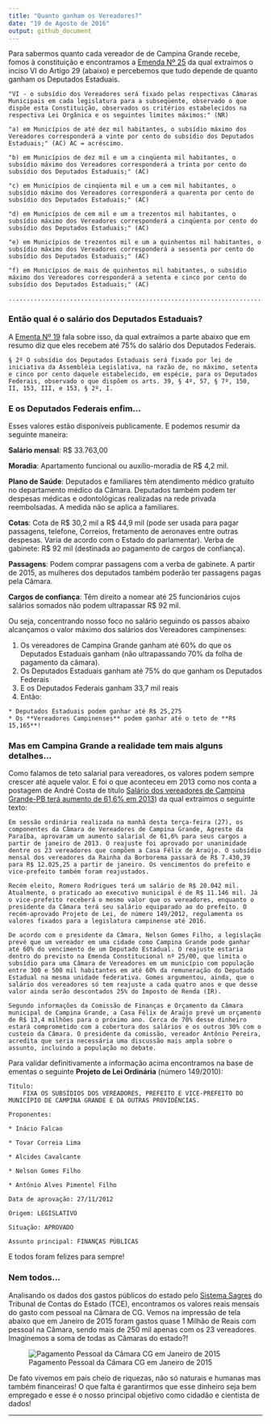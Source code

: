 ```yaml
---
title: "Quanto ganham os Vereadores?"
date: "19 de Agosto de 2016"
output: github_document
---
```


Para sabermos quanto cada vereador de de Campina Grande recebe, fomos à constituição e encontramos a
[Emenda Nº 25](http://www.planalto.gov.br/ccivil_03/Constituicao/Emendas/Emc/emc25.htm) da qual extraimos o inciso VI do Artigo 29 (abaixo) e percebemos que tudo depende de quanto ganham os Deputados Estaduais.

    "VI - o subsídio dos Vereadores será fixado pelas respectivas Câmaras Municipais em cada legislatura para a subseqüente, observado o que dispõe esta Constituição, observados os critérios estabelecidos na respectiva Lei Orgânica e os seguintes limites máximos:" (NR)
    
    "a) em Municípios de até dez mil habitantes, o subsídio máximo dos Vereadores corresponderá a vinte por cento do subsídio dos Deputados Estaduais;" (AC) AC = acréscimo.
    
    "b) em Municípios de dez mil e um a cinqüenta mil habitantes, o subsídio máximo dos Vereadores corresponderá a trinta por cento do subsídio dos Deputados Estaduais;" (AC)
    
    "c) em Municípios de cinqüenta mil e um a cem mil habitantes, o subsídio máximo dos Vereadores corresponderá a quarenta por cento do subsídio dos Deputados Estaduais;" (AC)
    
    "d) em Municípios de cem mil e um a trezentos mil habitantes, o subsídio máximo dos Vereadores corresponderá a cinqüenta por cento do subsídio dos Deputados Estaduais;" (AC)
    
    "e) em Municípios de trezentos mil e um a quinhentos mil habitantes, o subsídio máximo dos Vereadores corresponderá a sessenta por cento do subsídio dos Deputados Estaduais;" (AC)
    
    "f) em Municípios de mais de quinhentos mil habitantes, o subsídio máximo dos Vereadores corresponderá a setenta e cinco por cento do subsídio dos Deputados Estaduais;" (AC)
    
    ................................................................................."

### Então qual é o salário dos Deputados Estaduais?
A [Ementa Nº 19](http://www.planalto.gov.br/ccivil_03/Constituicao/Emendas/Emc/emc19.htm) fala sobre isso, da qual extraímos a parte abaixo que em resumo diz que eles recebem até 75% do salário dos Deputados Federais.

    § 2º O subsídio dos Deputados Estaduais será fixado por lei de iniciativa da Assembléia Legislativa, na razão de, no máximo, setenta e cinco por cento daquele estabelecido, em espécie, para os Deputados Federais, observado o que dispõem os arts. 39, § 4º, 57, § 7º, 150, II, 153, III, e 153, § 2º, I.


### E os Deputados Federais enfim...

Esses valores estão disponíveis publicamente. E podemos resumir da seguinte maneira:

**Salário mensal**: R$ 33.763,00

**Moradia**: Apartamento funcional ou auxílio-moradia de R$ 4,2 mil.

**Plano de Saúde**: Deputados e familiares têm atendimento médico gratuito no departamento médico da Câmara. Deputados também podem ter despesas médicas e odontológicas realizadas na rede privada reembolsadas. A medida não se aplica a familiares.

**Cotas**: Cota de R$ 30,2 mil a R$ 44,9 mil (pode ser usada para pagar passagens, telefone, Correios, fretamento de aeronaves entre outras despesas. Varia de acordo com o Estado do parlamentar). Verba de gabinete: R$ 92 mil (destinada ao pagamento de cargos de confiança).

**Passagens**: Podem comprar passagens com a verba de gabinete. A partir de 2015, as mulheres dos deputados também poderão ter passagens pagas pela Câmara.

**Cargos de confiança**: Têm direito a nomear até 25 funcionários cujos salários somados não podem ultrapassar R$ 92 mil.

Ou seja, concentrando nosso foco no salário seguindo os passos abaixo alcançamos o valor máximo dos salários dos Vereadores campinenses:

  1) Os vereadores de Campina Grande ganham até 60% do que os Deputados Estaduais ganham (não ultrapassando 70% da folha de pagamento da câmara).
  2) Os Deputados Estaduais ganham até 75% do que ganham os Deputados Federais
  3) E os Deputados Federais ganham 33,7 mil reais
  4) Então:
  
    * Deputados Estaduais podem ganhar até R$ 25,275
    * Os **Vereadores Campinenses** podem ganhar até o teto de **R$ 15,165**!


### Mas em Campina Grande a realidade tem mais alguns detalhes...

Como falamos de teto salarial para vereadores, os valores podem sempre crescer até aquele valor. E foi o que aconteceu em 2013 como nos conta a postagem de André Costa de título [Salário dos vereadores de Campina Grande-PB terá aumento de 61,6% em 2013](http://andrecostamp.blogspot.com.br/2012/11/salario-dos-vereadores-de-campina.html)) da qual extraimos o seguinte texto:

    Em sessão ordinária realizada na manhã desta terça-feira (27), os componentes da Câmara de Vereadores de Campina Grande, Agreste da Paraíba, aprovaram um aumento salarial de 61,6% para seus cargos a partir de janeiro de 2013. O reajuste foi aprovado por unanimidade dentre os 23 vereadores que compõem a Casa Félix de Araújo. O subsídio mensal dos vereadores da Rainha da Borborema passará de R$ 7.430,39 para R$ 12.025,25 a partir de janeiro. Os vencimentos do prefeito e vice-prefeito também foram reajustados.

    Recém eleito, Romero Rodrigues terá um salário de R$ 20.042 mil. Atualmente, o praticado ao executivo municipal é de R$ 11.146 mil. Já o vice-prefeito receberá o mesmo valor que os vereadores, enquanto o presidente da Câmara terá seu salário equiparado ao do prefeito. O recém-aprovado Projeto de Lei, de número 149/2012, regulamenta os valores fixados para a legislatura campinense até 2016.

    De acordo com o presidente da Câmara, Nelson Gomes Filho, a legislação prevê que um vereador em uma cidade como Campina Grande pode ganhar até 60% do vencimento de um Deputado Estadual. O reajuste estaria dentro do previsto na Emenda Constitucional nº 25/00, que limita o subsídio para uma Câmara de Vereadores em um município com população entre 300 e 500 mil habitantes em até 60% da remuneração do Deputado Estadual na mesma unidade federativa. Gomes argumentou, ainda, que o salário dos vereadores só tem reajuste a cada quatro anos e que desse valor ainda serão descontados 25% do Imposto de Renda (IR).

    Segundo informações da Comissão de Finanças e Orçamento da Câmara municipal de Campina Grande, a Casa Félix de Araújo prevê um orçamento de R$ 13,4 milhões para o próximo ano. Cerca de 70% desse dinheiro estará comprometido com a cobertura dos salários e os outros 30% com o custeio da Câmara. O presidente da comissão, vereador Antônio Pereira, acredita que seria necessária uma discussão mais ampla sobre o assunto, incluindo a população no debate.

Para validar definitivamente a informação acima encontramos na base de ementas o seguinte **Projeto de Lei Ordinária** (número 149/2010):

    Título:
        FIXA OS SUBSÍDIOS DOS VEREADORES, PREFEITO E VICE-PREFEITO DO MUNICÍPIO DE CAMPINA GRANDE E DÁ OUTRAS PROVIDÊNCIAS.

    Proponentes:

    * Inácio Falcao

    * Tovar Correia Lima

    * Alcides Cavalcante

    * Nelson Gomes Filho

    * Antônio Alves Pimentel Filho

    Data de aprovação: 27/11/2012

    Origem: LEGISLATIVO

    Situação: APROVADO

    Assunto principal: FINANÇAS PÚBLICAS

E todos foram felizes para sempre!

### Nem todos...

Analisando os dados dos gastos públicos do estado pelo [Sistema Sagres](https://sagres.tce.pb.gov.br) do Tribunal de Contas do Estado (TCE), encontramos os valores reais mensais do gasto com pessoal na Câmara de CG.  Vemos na impressão de tela abaixo que em Janeiro de 2015 foram gastos quase 1 Milhão de Reais com pessoal na Câmara, sendo mais de 250 mil apenas com os 23 vereadores. Imaginemos a soma de todas as Câmaras do estado?!

![Pagamento Pessoal da Câmara CG em Janeiro de 2015](general_files/sagres_cg_camara_pessoal_2015_01.png)

De fato vivemos em país cheio de riquezas, não só naturais e humanas mas também financeiras! O que falta é garantirmos que esse dinheiro seja bem empregado e esse é o nosso principal objetivo como cidadão e cientista de dados!

---

